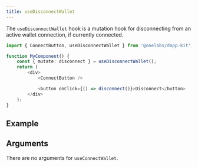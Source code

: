```yaml
---
title: useDisconnectWallet
---
```



The `useDisconnectWallet` hook is a mutation hook for disconnecting from an active wallet
connection, if currently connected.

```ts
import { ConnectButton, useDisconnectWallet } from '@onelabs/dapp-kit';

function MyComponent() {
	const { mutate: disconnect } = useDisconnectWallet();
	return (
		<div>
			<ConnectButton />

			<button onClick={() => disconnect()}>Disconnect</button>
		</div>
	);
}
```

## Example

<UseDisconnectWalletExample />

## Arguments

There are no arguments for `useConnectWallet`.
